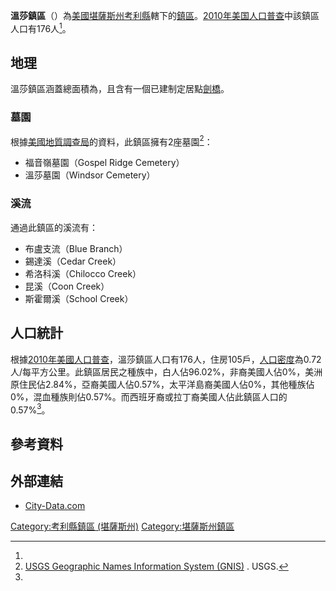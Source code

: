 {{noteTA
|G1=USState
}}
{{Infobox settlement
|official_name = 溫莎鎮區
|native_name = Windsor Township
|settlement_type = 鎮區
|image_map = Map highlighting Windsor Township, Cowley County, Kansas.svg
|map_caption = 溫莎鎮區在考利縣的位置
|coordinates_display = inline,title
|coordinates_region = US-KS
|subdivision_type = [[世界政區索引|國家]]
|subdivision_name = [[美国|美国]]
|subdivision_type1 = [[美國行政區劃|州]]
|subdivision_name1 = [[堪薩斯州|堪薩斯州]]
|subdivision_type2 = [[堪薩斯州行政區劃|縣]]
|subdivision_name2 = [[考利縣_(堪薩斯州)|考利縣]]
|area_total_km2 = 243.01
|area_land_km2 = 242.62
|area_water_km2 = 0.38
|area_total_sq_mi =
|area_land_sq_mi =
|area_water_sq_mi =
|area_water_percent = 0.16
|population_as_of = [[2010年美国人口普查|2010]]
|population_footnotes = <ref name="Census 2010">{{cite web| url=http://factfinder2.census.gov| title=Race, Hispanic or Latino, Age, and Housing Occupancy: 2010 Census Redistricting Data, Windsor township, Cowley County, Kansas| publisher=U.S. Census Bureau, American FactFinder 2| accessdate=2016-05-27| archive-date=2013-09-11| archive-url=https://web.archive.org/web/20130911234518/http://factfinder2.census.gov/| dead-url=no}}</ref>
|population_total = 176
|population_density_km2 = auto
|elevation_footnotes = 
|elevation_m = 413
|elevation_ft = 1355
|latd = 37
|latm = 19
|lats = 43
|latNS = N
|longd = 96
|longm = 34
|longs = 55
|longEW = W
|postal_code_type =
|postal_code = 
|blank_name = [[聯邦資料處理標準|FIPS代碼]]
|blank_info = 20-79875
|blank1_name = [[地名信息系统|GNIS編號]] 
|blank1_info = [http://geonames.usgs.gov/pls/gnispublic/f?p=gnispq:3:::NO::P3_FID:0469901 0469901]
|website = 
|footnotes = 
}}

'''溫莎鎮區'''（{{lang-en|'''Windsor Township'''}}）為[[美國|美國]][[堪薩斯州|堪薩斯州]][[考利縣_(堪薩斯州)|考利縣]]轄下的[[行政鎮區|鎮區]]。[[2010年美国人口普查|2010年美国人口普查]]中該鎮區人口有176人<ref name="Census 2010"/>。

==地理==
溫莎鎮區涵蓋總面積為{{convert|243.01|km2|sqmi}}，且含有一個已建制定居點[[劍橋_(堪薩斯州)|劍橋]]。

===墓園===
根據[[美國地質調查局|美國地質調查局]]的資料，此鎮區擁有2座墓園<ref>[http://geonames.usgs.gov/domestic/index.html USGS Geographic Names Information System (GNIS)] {{Wayback|url=http://geonames.usgs.gov/domestic/index.html |date=20190428150204 }}. USGS.</ref>：
*福音嶺墓園（Gospel Ridge Cemetery）
*溫莎墓園（Windsor Cemetery）

===溪流===
通過此鎮區的溪流有：
*布盧支流（Blue Branch）
*錫達溪（Cedar Creek）
*希洛科溪（Chilocco Creek）
*昆溪（Coon Creek）
*斯霍爾溪（School Creek）

==人口統計==
根據[[2010年美國人口普查|2010年美國人口普查]]，溫莎鎮區人口有176人，住房105戶，[[人口密度|人口密度]]為0.72人/每平方公里。此鎮區居民之種族中，白人佔96.02%，非裔美國人佔0%，美洲原住民佔2.84%，亞裔美國人佔0.57%，太平洋島裔美國人佔0%，其他種族佔0%，混血種族則佔0.57%。而西班牙裔或拉丁裔美國人佔此鎮區人口的0.57%<ref name="Census 2010"/>。

==參考資料==
{{reflist}}

==外部連結==
*[http://www.city-data.com/township/Windsor-Cowley-KS.html City-Data.com] {{Wayback|url=http://www.city-data.com/township/Windsor-Cowley-KS.html |date=20121021212931 }}

{{考利縣 (堪薩斯州)}}

{{DEFAULTSORT:Windsor}}
[[Category:考利縣鎮區_(堪薩斯州)|Category:考利縣鎮區 (堪薩斯州)]]
[[Category:堪薩斯州鎮區|Category:堪薩斯州鎮區]]